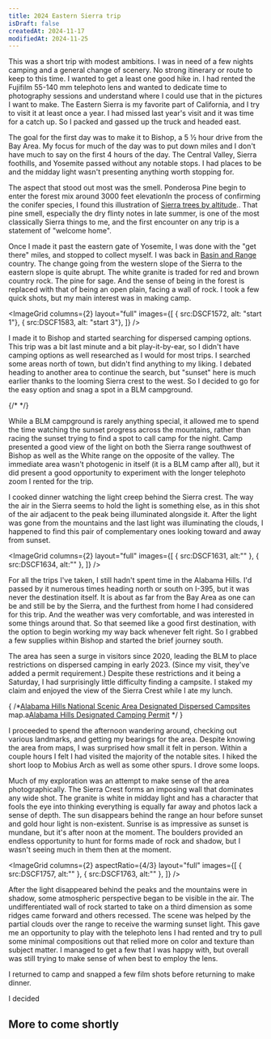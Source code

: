 ```yaml
---
title: 2024 Eastern Sierra trip
isDraft: false
createdAt: 2024-11-17
modifiedAt: 2024-11-25
---
```



This was a short trip with modest ambitions.  I was in need of a few nights camping and a general change of scenery.  No strong itinerary or route to keep to this time.  I wanted to get a least one good hike in.  I had rented the Fujifilm 55-140 mm telephoto lens and wanted to dedicate time to photography sessions and understand where I could use that in the pictures I want to make.  The Eastern Sierra is my favorite part of California, and I try to visit it at least once a year.  I had missed last year's visit and it was time for a catch up.  So I packed and gassed up the truck and headed east.  

The goal for the first day was to make it to Bishop, a 5 ½ hour drive from the Bay Area.  My focus for much of the day was to put down miles and I don't have much to say on the first 4 hours of the day.  The Central Valley, Sierra foothills, and Yosemite passed without any notable stops.  I had places to be and the midday light wasn't presenting anything worth stopping for.  

The aspect that stood out most was the smell.  Ponderosa Pine begin to enter the forest mix around 3000 feet elevation<Sidenote>In the process of confirming the conifer species, I found this illustration of [Sierra trees by altitude](https://www.csun.edu/science/sierras/trees/veg-1000/profile.jpg).</Sidenote>.  That pine smell, especially the dry flinty notes in late summer, is one of the most classically Sierra things to me, and the first encounter on any trip is a statement of "welcome home".  

Once I made it past the eastern gate of Yosemite, I was done with the "get there" miles, and stopped to collect myself.  I was back in [Basin and Range](https://en.wikipedia.org/wiki/Basin_and_Range_Province) country.  The change going from the western slope of the Sierra to the eastern slope is quite abrupt.  The white granite is traded for red and brown country rock.  The pine for sage.  And the sense of being in the forest is replaced with that of being an open plain, facing a wall of rock.  I took a few quick shots, but my main interest was in making camp.

<ImageGrid
  columns={2}
  layout="full"
  images={[
	  { src:DSCF1572, alt: "start 1"},
	  { src:DSCF1583, alt: "start 3"},
  ]}
/>

<Sidenote num={false} inflow={false}><SidenoteImage src={DSCF1598} alt="" /></Sidenote>I made it to Bishop and started searching for dispersed camping options.  This trip was a bit last minute and a bit play-it-by-ear, so I didn't have camping options as well researched as I would for most trips.  I searched some areas north of town, but didn't find anything to my liking.  I debated heading to another area to continue the search, but "sunset" here is much earlier thanks to the looming Sierra crest to the west. So I decided to go for the easy option and snag a spot in a BLM campground.

{/* <BasicImage src={DSCF1598} alt="" layout="normal" /> */}

While a BLM campground is rarely anything special, it allowed me to spend the time watching the sunset progress across the mountains, rather than racing the sunset trying to find a spot to call camp for the night.  Camp presented a good view of the light on both the Sierra range southwest of Bishop as well as the White range on the opposite of the valley.  The immediate area wasn't photogenic in itself (it is a BLM camp after all), but it did present a good opportunity to experiment with the longer telephoto zoom I rented for the trip.  

<BasicImage src={DSCF1605} alt="" />

I cooked dinner watching the light creep behind the Sierra crest.   The way the air in the Sierra seems to hold the light is something else, as in this shot of the air adjacent to the peak being illuminated alongside it.  After the light was gone from the mountains and the last light was illuminating the clouds, I happened to find this pair of complementary ones looking toward and away from sunset.

<ImageGrid
	columns={2}
	layout="full"
	images={[
		{ src:DSCF1631, alt:"" },
		{ src:DSCF1634, alt:"" },
	]}
/>

For all the trips I've taken, I still hadn't spent time in the Alabama Hills.  I'd passed by it numerous times heading north or south on I-395, but it was never the destination itself.  It is about as far from the Bay Area as one can be and still be by the Sierra, and the furthest from home I had considered for this trip.  And the weather was very comfortable, and was interested in some things around that.  So that seemed like a good first destination, with the option to begin working my way back whenever felt right.  So I grabbed a few supplies within Bishop and started the brief journey south.

The area has seen a surge in visitors since 2020, leading the BLM to place restrictions on dispersed camping in early 2023. (Since my visit, they've added a permit requirement.) Despite these restrictions and it being a Saturday, I had surprisingly little difficulty finding a campsite. I staked my claim and enjoyed the view of the Sierra Crest while I ate my lunch.

{ /*<Sidenote>[Alabama Hills National Scenic Area Designated Dispersed Campsites](https://www.blm.gov/sites/default/files/docs/2023-02/AH_Camp_Map_508.pdf) map.</Sidenote>a<Sidenote>[Alabama Hills Designated Camping Permit](https://sierraforever.org/alabama-hills-camping-permit/)</Sidenote> */ }

<BasicImage src={DSCF1654} alt="" />

I proceeded to spend the afternoon wandering around, checking out various landmarks, and getting my bearings for the area.  Despite knowing the area from maps, I was surprised how small it felt in person.  Within a couple hours I felt I had visited the majority of the notable sites. I hiked the short loop to Mobius Arch as well as some other spurs.  I drove some loops.  

Much of my exploration was an attempt to make sense of the area photographically.  The Sierra Crest forms an imposing wall that dominates any wide shot.  The granite is white in midday light and has a character that fools the eye into thinking everything is equally far away and photos lack a sense of depth.  The sun disappears behind the range an hour before sunset and gold hour light is non-existent.  Sunrise is as impressive as sunset is mundane, but it's after noon at the moment.  The boulders provided an endless opportunity to hunt for forms made of rock and shadow, but I wasn't seeing much in them then at the moment.

<ImageGrid
  columns={2}
  aspectRatio={4/3}
  layout="full"
  images={[
    { src:DSCF1757, alt:"" },
    { src:DSCF1763, alt:"" },
  ]}
/>

After the light disappeared behind the peaks and the mountains were in shadow, some atmospheric perspective began to be visible in the air.  The undifferentiated wall of rock started to take on a third dimension as some ridges came forward and others recessed.  The scene was helped by the partial clouds over the range to receive the warming sunset light.  This gave me an opportunity to play with the telephoto lens I had rented and try to pull some minimal compositions out that relied more on color and texture than subject matter.  I managed to get a few that I was happy with, but overall was still trying to make sense of when best to employ the lens.

I returned to camp and snapped a few film shots before returning to make dinner.

<BasicImage src={img000045240022} alt="" />

I decided 

<BasicImage src={DSCF1819} alt="" />   

<BasicImage src={img000045240025} alt="" />

## More to come shortly

